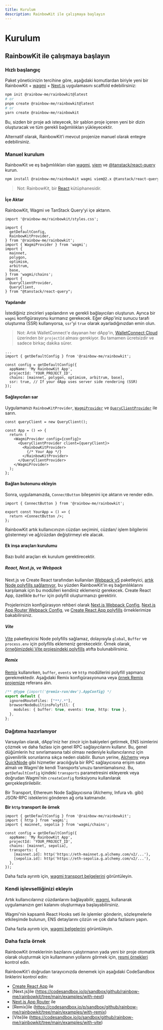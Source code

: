 ```yaml
---
title: Kurulum
description: RainbowKit ile çalışmaya başlayın
---
```


# Kurulum

## RainbowKit ile çalışmaya başlayın

### Hızlı başlangıç

Paket yöneticinizin tercihine göre, aşağıdaki komutlardan biriyle yeni bir RainbowKit + [wagmi](https://wagmi.sh) + [Next.js](https://nextjs.org) uygulamasını scaffold edebilirsiniz:

```bash
npm init @rainbow-me/rainbowkit@latest
# or
pnpm create @rainbow-me/rainbowkit@latest
# or
yarn create @rainbow-me/rainbowkit
```

Bu, sizden bir proje adı isteyecek, bir şablon proje içeren yeni bir dizin oluşturacak ve tüm gerekli bağımlılıkları yükleyecektir.

Alternatif olarak, RainbowKit'i mevcut projenize manuel olarak entegre edebilirsiniz.

### Manuel kurulum

RainbowKit ve eş bağımlılıkları olan [wagmi](https://wagmi.sh/), [viem](https://viem.sh) ve [@tanstack/react-query](https://tanstack.com/query/v5) kurun.

```bash
npm install @rainbow-me/rainbowkit wagmi viem@2.x @tanstack/react-query
```

> Not: RainbowKit, bir [React](https://reactjs.org/) kütüphanesidir.

#### İçe Aktar

RainbowKit, Wagmi ve TanStack Query'yi içe aktarın.

```tsx
import '@rainbow-me/rainbowkit/styles.css';

import {
  getDefaultConfig,
  RainbowKitProvider,
} from '@rainbow-me/rainbowkit';
import { WagmiProvider } from 'wagmi';
import {
  mainnet,
  polygon,
  optimism,
  arbitrum,
  base,
} from 'wagmi/chains';
import {
  QueryClientProvider,
  QueryClient,
} from "@tanstack/react-query";
```

#### Yapılandır

İstediğiniz zincirleri yapılandırın ve gerekli bağlayıcıları oluşturun. Ayrıca bir `wagmi` konfigürasyonu kurmanız gerekecek. Eğer dApp'iniz sunucu tarafı oluşturma (SSR) kullanıyorsa, `ssr`'yi `true` olarak ayarladığınızdan emin olun.

> Not: Artık WalletConnect'e dayanan her dApp'in, [WalletConnect Cloud](https://cloud.walletconnect.com/) üzerinden bir `projectId` alması gerekiyor. Bu tamamen ücretsizdir ve sadece birkaç dakika sürer.

```tsx line=4-99
...
import { getDefaultConfig } from '@rainbow-me/rainbowkit';

const config = getDefaultConfig({
  appName: 'My RainbowKit App',
  projectId: 'YOUR_PROJECT_ID',
  chains: [mainnet, polygon, optimism, arbitrum, base],
  ssr: true, // If your dApp uses server side rendering (SSR)
});
```

#### Sağlayıcıları sar

Uygulamanızı `RainbowKitProvider`, [`WagmiProvider`](https://wagmi.sh/react/api/WagmiProvider#wagmiprovider) ve [`QueryClientProvider`](https://tanstack.com/query/v4/docs/framework/react/reference/QueryClientProvider) ile sarın.

```tsx
const queryClient = new QueryClient();

const App = () => {
  return (
    <WagmiProvider config={config}>
      <QueryClientProvider client={queryClient}>
        <RainbowKitProvider>
          {/* Your App */}
        </RainbowKitProvider>
      </QueryClientProvider>
    </WagmiProvider>
  );
};
```

#### Bağlan butonunu ekleyin

Sonra, uygulamanızda, `ConnectButton` bileşenini içe aktarın ve render edin.

```tsx
import { ConnectButton } from '@rainbow-me/rainbowkit';

export const YourApp = () => {
  return <ConnectButton />;
};
```

RainbowKit artık kullanıcınızın cüzdan seçimini, cüzdan/ işlem bilgilerini göstermeyi ve ağ/cüzdan değiştirmeyi ele alacak.

#### Ek inşa araçları kurulumu

Bazı build araçları ek kurulum gerektirecektir.

##### React, Next.js, ve Webpack

Next.js ve Create React tarafından kullanılan [Webpack v5](https://webpack.js.org/blog/2020-10-10-webpack-5-release/) paketleyici, [artık Node polyfills sağlamıyor](https://webpack.js.org/blog/2020-10-10-webpack-5-release/#automatic-nodejs-polyfills-removed), bu yüzden RainbowKit'in eş bağımlılıklarını karşılamak için bu modülleri kendiniz eklemeniz gerekecek. Create React App, özellikle `Buffer` için polyfill oluşturmanızı gerektirir.

Projelerinizin konfigürasyon rehberi olarak [Next.js Webpack Config](https://github.com/rainbow-me/rainbowkit/blob/main/examples/with-next/next.config.js), [Next.js App Router Webpack Config](https://github.com/rainbow-me/rainbowkit/blob/main/examples/with-next-app/next.config.js), ve [Create React App polyfills](https://github.com/rainbow-me/rainbowkit/blob/main/examples/with-create-react-app/src/polyfills.ts) örneklerimize bakabilirsiniz.

##### Vite

[Vite](https://vitejs.dev) paketleyicisi Node polyfills sağlamaz, dolayısıyla `global`, `Buffer` ve `process.env` için polyfills eklemeniz gerekecektir. Örnek olarak, [örneğimizdeki Vite projesindeki polyfills](https://github.com/rainbow-me/rainbowkit/tree/main/examples/with-vite/src/polyfills.ts) atıfta bulunabilirsiniz.

##### Remix

[Remix](https://remix.run) kullanırken, `buffer`, `events` ve `http` modüllerini polyfill yapmanız gerekmektedir. Aşağıdaki Remix konfigürasyonuna veya [örnek Remix projemize](https://github.com/rainbow-me/rainbowkit/blob/main/examples/with-remix) referans alın.

```ts
/** @type {import('@remix-run/dev').AppConfig} */
export default {
  ignoredRouteFiles: ["**/.*"],
  browserNodeBuiltinsPolyfill: {
    modules: { buffer: true, events: true, http: true },
  },
};
```

### Dağıtıma hazırlanıyor

Varsayılan olarak, dApp'iniz her zincir için bakiyeleri getirmek, ENS isimlerini çözmek ve daha fazlası için genel RPC sağlayıcılarını kullanır. Bu, genel düğümlerin hız sınırlamasına tabi olması nedeniyle kullanıcılarınız için güvenilirlik sorunlarına sıkça neden olabilir. Bunun yerine, [Alchemy](https://www.alchemy.com/) veya [QuickNode](https://www.quicknode.com/) gibi hizmetler aracılığıyla bir RPC sağlayıcısına erişim satın almalı ve Wagmi'de kendi Transports'unuzu tanımlamalısınız. Bu, `getDefaultConfig` içindeki `transports` parametresini ekleyerek veya doğrudan Wagmi'nin `createConfig` fonksiyonu kullanılarak gerçekleştirilebilir.

Bir Transport, Ethereum Node Sağlayıcısına (Alchemy, Infura vb. gibi) JSON-RPC isteklerini gönderen ağ orta katmanıdır.

**Bir `http` transport ile örnek**

```tsx
import { getDefaultConfig } from '@rainbow-me/rainbowkit';
import { http } from 'wagmi';
import { mainnet, sepolia } from 'wagmi/chains';

const config = getDefaultConfig({
  appName: 'My RainbowKit App',
  projectId: 'YOUR_PROJECT_ID',
  chains: [mainnet, sepolia],
  transports: {
    [mainnet.id]: http('https://eth-mainnet.g.alchemy.com/v2/...'),
    [sepolia.id]: http('https://eth-sepolia.g.alchemy.com/v2/...'),
  },
});
```

Daha fazla ayrıntı için, [wagmi transport belgelerini](https://wagmi.sh/core/api/transports#transports) görüntüleyin.

### Kendi işlevselliğinizi ekleyin

Artık kullanıcılarınız cüzdanlarını bağlayabilir, [wagmi.](https://wagmi.sh) kullanarak uygulamanızın geri kalanını oluşturmaya başlayabilirsiniz.

Wagmi'nin kapsamlı React Hooks seti ile işlemler gönderin, sözleşmelerle etkileşimde bulunun, ENS detaylarını çözün ve çok daha fazlasını yapın.

Daha fazla ayrıntı için, [wagmi belgelerini](https://wagmi.sh) görüntüleyin.

### Daha fazla örnek

RainbowKit örneklerinin bazılarını çalıştırmanın yada yeni bir proje otomatik olarak oluşturmak için kullanmanın yollarını görmek için, [resmi örnekleri](https://github.com/rainbow-me/rainbowkit/tree/main/examples) kontrol edin.

RainbowKit'i doğrudan tarayıcınızda denemek için aşağıdaki CodeSandbox linklerini kontrol edin:

- [Create React App](https://codesandbox.io/p/sandbox/github/rainbow-me/rainbowkit/tree/main/examples/with-create-react-app) ile
- [Next.js]ile (https://codesandbox.io/p/sandbox/github/rainbow-me/rainbowkit/tree/main/examples/with-next)
- [Next.js App Router](https://codesandbox.io/p/sandbox/github/rainbow-me/rainbowkit/tree/main/examples/with-next-app) ile
- [Remix]ile (https://codesandbox.io/p/sandbox/github/rainbow-me/rainbowkit/tree/main/examples/with-remix)
- [Vite]ile (https://codesandbox.io/p/sandbox/github/rainbow-me/rainbowkit/tree/main/examples/with-vite)
